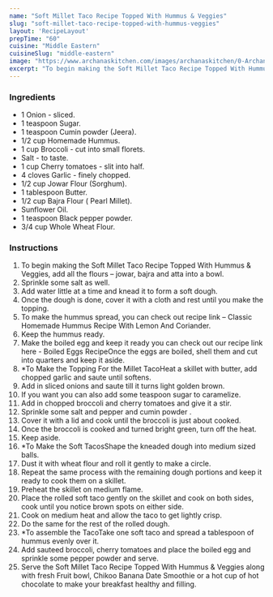 ---
name: "Soft Millet Taco Recipe Topped With Hummus & Veggies"
slug: "soft-millet-taco-recipe-topped-with-hummus-veggies"
layout: 'RecipeLayout'
prepTime: "60"
cuisine: "Middle Eastern"
cuisineSlug: "middle-eastern"
image: "https://www.archanaskitchen.com/images/archanaskitchen/0-Archanas-Kitchen-Recipes/2018/April-18/Crisp_Jowar_Atta_Roti_Topped_Sauted_Spinach_Cherry_Tomato_Tossed_in_Basil_Salad_With_Hummus_Spread-1.jpg"
excerpt: "To begin making the Soft Millet Taco Recipe Topped With Hummus  Veggies, add all the flours – jowar, bajra and atta into a bowl"
---

### Ingredients

- 1 Onion - sliced.
- 1 teaspoon Sugar.
- 1 teaspoon Cumin powder (Jeera).
- 1/2 cup Homemade Hummus.
- 1 cup Broccoli - cut into small florets.
- Salt - to taste.
- 1 cup Cherry tomatoes - slit into half.
- 4 cloves Garlic - finely chopped.
- 1/2 cup Jowar Flour (Sorghum).
- 1 tablespoon Butter.
- 1/2 cup Bajra Flour ( Pearl Millet).
- Sunflower Oil.
- 1 teaspoon Black pepper powder.
- 3/4 cup Whole Wheat Flour.

### Instructions

1. To begin making the Soft Millet Taco Recipe Topped With Hummus & Veggies, add all the flours – jowar, bajra and atta into a bowl.
1. Sprinkle some salt as well.
1. Add water little at a time and knead it to form a soft dough.
1. Once the dough is done, cover it with a cloth and rest until you make the topping.
1. To make the hummus spread, you can check out recipe link – Classic Homemade Hummus Recipe With Lemon And Coriander.
1. Keep the hummus ready.
1. Make the boiled egg and keep it ready you can check out our recipe link here - Boiled Eggs RecipeOnce the eggs are boiled, shell them and cut into quarters and keep it aside.
1. *To Make the Topping For the Millet TacoHeat a skillet with butter, add chopped garlic and saute until softens.
1. Add in sliced onions and saute till it turns light golden brown.
1. If you want you can also add some teaspoon sugar to caramelize.
1. Add in chopped broccoli and cherry tomatoes and give it a stir.
1. Sprinkle some salt and pepper and cumin powder .
1. Cover it with a lid and cook until the broccoli is just about cooked.
1. Once the broccoli is cooked and turned bright green, turn off the heat.
1. Keep aside.
1. *To Make the Soft TacosShape the kneaded dough into medium sized balls.
1. Dust it with wheat flour and roll it gently to make a circle.
1. Repeat the same process with the remaining dough portions and keep it ready to cook them on a skillet.
1. Preheat the skillet on medium flame.
1. Place the rolled soft taco gently on the skillet and cook on both sides, cook until you notice brown spots on either side.
1. Cook on medium heat and allow the taco to get lightly crisp.
1. Do the same for the rest of the rolled dough.
1. *To assemble the TacoTake one soft taco and spread a tablespoon of hummus evenly over it.
1. Add sauteed broccoli, cherry tomatoes and place the boiled egg and sprinkle some pepper powder and serve.
1. Serve the Soft Millet Taco Recipe Topped With Hummus & Veggies along with fresh Fruit bowl, Chikoo Banana Date Smoothie or a hot cup of hot chocolate to make your breakfast healthy and filling.
